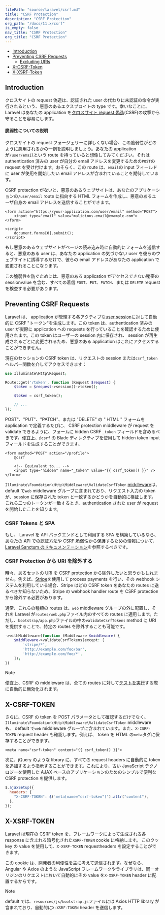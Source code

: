 ```yaml
---
filePath: "source/laravel/csrf.md"
title: "CSRF Protection"
description: "CSRF Protection"
org_path: "/docs/11.x/csrf"
is_empty: false
nav_title: "CSRF Protection"
org_title: "CSRF Protection"
---
```


<InPageIndex>

- [Introduction](#csrf-introduction)
- [Preventing CSRF Requests](#preventing-csrf-requests)
  - [Excluding URIs](#csrf-excluding-uris)
- [X-CSRF-Token](#csrf-x-csrf-token)
- [X-XSRF-Token](#csrf-x-xsrf-token)

</InPageIndex>

<a name="csrf-introduction"></a>

## Introduction

クロスサイトの request 偽造は、認証された user の代わりに未認証の命令が実行されるという、悪意のあるエクスプロイトの type です。幸いなことに、 Laravel はあなたの application を[クロスサイト request 偽造](https://en.wikipedia.org/wiki/Cross-site_request_forgery)(CSRF)の攻撃から守ることを容易にします。

<a name="csrf-explanation"></a>

#### 脆弱性についての説明

クロスサイトの request フォージェリーに詳しくない場合、この脆弱性がどのように悪用されるかの一例を説明しましょう。あなたの application が`/user/email`という route を持っていると想像してみてください。それは authentication 済みの user が自分の email アドレスを変更するための`POST`の request を受け付けます。おそらく、この route は、`email`の input フィールドに user が使用を開始したい email アドレスが含まれていることを期待しています。

CSRF protection がないと、悪意のあるウェブサイトは、あなたのアプリケーションの`/user/email` route に指向する HTML フォームを作成し、悪意のあるユーザ自身の email アドレスを送信することができます。

```blade
<form action="https://your-application.com/user/email" method="POST">
    <input type="email" value="malicious-email@example.com">
</form>

<script>
    document.forms[0].submit();
</script>
```

もし悪意のあるウェブサイトがページの読み込み時に自動的にフォームを送信すると、悪意のある user は、あなたの application の気づかない user を彼らのウェブサイトに誘導するだけで、彼らの email アドレスがあなたの application で変更されることになります。

この脆弱性を防ぐためには、悪意のある application がアクセスできない秘密の sessionvalue を含む、すべての着信 `POST`、`PUT`、`PATCH`、または `DELETE` request を検査する必要があります。

<a name="preventing-csrf-requests"></a>

## Preventing CSRF Requests

Laravel は、 application が管理する各アクティブな[user session](/ja/php/laravel/v11.x/04-the-basics/11-session)に対して自動的に CSRF "トークン"を生成します。この token は、authentication 済みの user が実際に application への requests を行っていることを確認するために使用されます。この token はユーザーの session 内に保存され、 session が再生成されるごとに変更されるため、悪意のある application はこれにアクセスすることができません。

現在のセッションの CSRF token は、リクエストの session または`csrf_token`ヘルパー関数を介してアクセスできます：

```php
use Illuminate\Http\Request;

Route::get('/token', function (Request $request) {
    $token = $request->session()->token();

    $token = csrf_token();

    // ...
});
```

POST"、"PUT"、"PATCH"、または "DELETE" の " HTML " フォームを application で定義するたびに、 CSRF protection middleware が request を validate できるように、フォームに hidden CSRF `_token` フィールドを含めるべきです。便宜上、`@csrf` の Blade ディレクティブを使用して hidden token input フィールドを生成することができます。

```blade
<form method="POST" action="/profile">
    @csrf

    <!-- Equivalent to... -->
    <input type="hidden" name="_token" value="{{ csrf_token() }}" />
</form>
```

`Illuminate\Foundation\Http\Middleware\ValidateCsrfToken` [middleware](/ja/php/laravel/v11.x/04-the-basics/02-middleware)は、default で`web` middleware グループに含まれており、リクエスト入力の token が、session に保存された token と一致するかどうかを自動的に検証します。 これら二つのトークンが一致するとき、authentication された user が request を開始したことを知ります。

<a name="csrf-tokens-and-spas"></a>

### CSRF Tokens と SPA

もし、 Laravel を API バックエンドとして利用する SPA を構築しているなら、あなたの API での認証方法や CSRF 脆弱性から保護するための情報について、[Laravel Sanctum のドキュメンテーション](/ja/php/laravel/v11.x/10-packages/sanctum)を参照するべきです。

<a name="csrf-excluding-uris"></a>

### CSRF Protection から URI を除外する

時々、あるセットの URI を CSRF protection から除外したいと思うかもしれません。例えば、[Stripe](https://stripe.com)を使用して process payments を行い、その webhook システムを利用している場合、Stripe はどの CSRF token をあなたの routes に送るべきか知らないため、Stripe の webhook handler route を CSRF protection から除外する必要があります。

通常、これらの種類の routes は、`web` middleware グループの外に配置し、それを Laravel が`routes/web.php`ファイル内のすべての routes に適用します。ただし、`bootstrap/app.php`ファイルの中の`validateCsrfTokens` method に URI を提供することで、特定の routes を除外することも可能です。

```php
->withMiddleware(function (Middleware $middleware) {
    $middleware->validateCsrfTokens(except: [
        'stripe/*',
        'http://example.com/foo/bar',
        'http://example.com/foo/*',
    ]);
})
```

> [!NOTE]  
> 便宜上、CSRF の middleware は、全ての routes に対して[テストを実行](/ja/php/laravel/v11.x/09-testing/01-testing)する際に自動的に無効化されます。

<a name="csrf-x-csrf-token"></a>

## X-CSRF-TOKEN

さらに、CSRF の token を POST パラメータとして確認するだけでなく、`Illuminate\Foundation\Http\Middleware\ValidateCsrfToken` middleware も、 default で`web` middleware グループに含まれています。また、`X-CSRF-TOKEN` request header も確認します。例えば、 token を HTML の`meta`タグに保存することができます。

```blade
<meta name="csrf-token" content="{{ csrf_token() }}">
```

次に、jQuery のような library に、すべての request headers に自動的に token を追加するよう指示することができます。これにより、古い JavaScript テクノロジーを使用した AJAX ベースのアプリケーションのためのシンプルで便利な CSRF protection を提供します。

```js
$.ajaxSetup({
  headers: {
    "X-CSRF-TOKEN": $('meta[name="csrf-token"]').attr("content"),
  },
});
```

<a name="csrf-x-xsrf-token"></a>

## X-XSRF-TOKEN

Laravel は現在の CSRF token を、フレームワークによって生成される各 response に含まれる暗号化された`XSRF-TOKEN` cookie に格納します。 このクッ key の value を使用して、`X-XSRF-TOKEN` requestheaders を設定することができます。

この cookie は、開発者の利便性を主に考えて送信されます。なぜなら、Angular や Axios のような JavaScript フレームワークやライブラリは、同一オリジンのリクエストにおいて自動的にその value を`X-XSRF-TOKEN` header に配置するからです。

> [!NOTE]  
> default では、`resources/js/bootstrap.js`ファイルには Axios HTTP library が含まれており、自動的に`X-XSRF-TOKEN` header を送信します。

